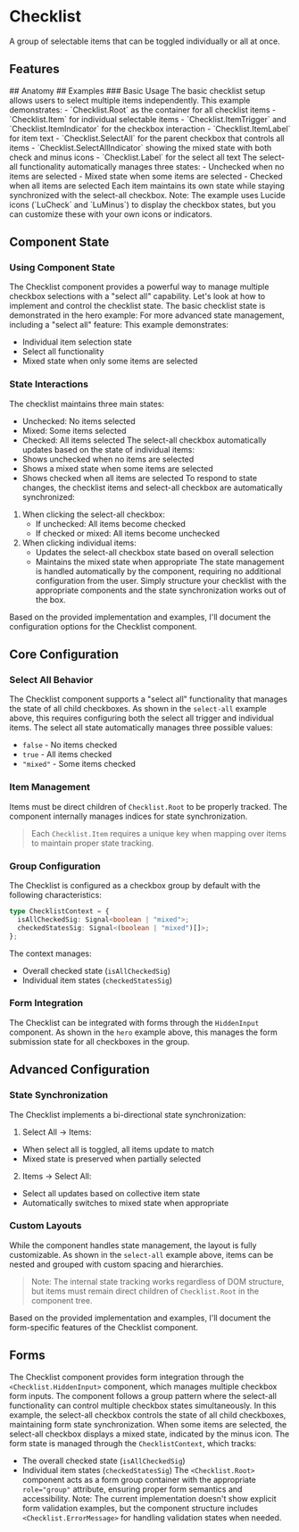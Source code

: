 
# Checklist
A group of selectable items that can be toggled individually or all at once.
<Showcase name="hero" />
## Features
<Features api={api} />
## Anatomy
<AnatomyTable api={api} />
## Examples
### Basic Usage
The basic checklist setup allows users to select multiple items independently.
<Showcase name="select-all" />
This example demonstrates:
- `Checklist.Root` as the container for all checklist items
- `Checklist.Item` for individual selectable items
- `Checklist.ItemTrigger` and `Checklist.ItemIndicator` for the checkbox interaction
- `Checklist.ItemLabel` for item text
- `Checklist.SelectAll` for the parent checkbox that controls all items
- `Checklist.SelectAllIndicator` showing the mixed state with both check and minus icons
- `Checklist.Label` for the select all text
The select-all functionality automatically manages three states:
- Unchecked when no items are selected
- Mixed state when some items are selected
- Checked when all items are selected
Each item maintains its own state while staying synchronized with the select-all checkbox.
Note: The example uses Lucide icons (`LuCheck` and `LuMinus`) to display the checkbox states, but you can customize these with your own icons or indicators.

## Component State
### Using Component State
The Checklist component provides a powerful way to manage multiple checkbox selections with a "select all" capability. Let's look at how to implement and control the checklist state.
The basic checklist state is demonstrated in the hero example:
<Showcase name="hero" />
For more advanced state management, including a "select all" feature:
<Showcase name="select-all" />
This example demonstrates:
- Individual item selection state
- Select all functionality
- Mixed state when only some items are selected
### State Interactions
The checklist maintains three main states:
- Unchecked: No items selected
- Mixed: Some items selected
- Checked: All items selected
The select-all checkbox automatically updates based on the state of individual items:
- Shows unchecked when no items are selected
- Shows a mixed state when some items are selected
- Shows checked when all items are selected
To respond to state changes, the checklist items and select-all checkbox are automatically synchronized:
1. When clicking the select-all checkbox:
   - If unchecked: All items become checked
   - If checked or mixed: All items become unchecked
2. When clicking individual items:
   - Updates the select-all checkbox state based on overall selection
   - Maintains the mixed state when appropriate
The state management is handled automatically by the component, requiring no additional configuration from the user. Simply structure your checklist with the appropriate components and the state synchronization works out of the box.

Based on the provided implementation and examples, I'll document the configuration options for the Checklist component.
## Core Configuration
### Select All Behavior
The Checklist component supports a "select all" functionality that manages the state of all child checkboxes. As shown in the `select-all` example above, this requires configuring both the select all trigger and individual items.
The select all state automatically manages three possible values:
- `false` - No items checked
- `true` - All items checked  
- `"mixed"` - Some items checked
### Item Management
Items must be direct children of `Checklist.Root` to be properly tracked. The component internally manages indices for state synchronization.
> Each `Checklist.Item` requires a unique key when mapping over items to maintain proper state tracking.
### Group Configuration
The Checklist is configured as a checkbox group by default with the following characteristics:
```typescript
type ChecklistContext = {
  isAllCheckedSig: Signal<boolean | "mixed">;
  checkedStatesSig: Signal<(boolean | "mixed")[]>;
};
```
The context manages:
- Overall checked state (`isAllCheckedSig`)
- Individual item states (`checkedStatesSig`)
### Form Integration
The Checklist can be integrated with forms through the `HiddenInput` component. As shown in the `hero` example above, this manages the form submission state for all checkboxes in the group.
## Advanced Configuration
### State Synchronization
The Checklist implements a bi-directional state synchronization:
1. Select All → Items:
- When select all is toggled, all items update to match
- Mixed state is preserved when partially selected
2. Items → Select All:
- Select all updates based on collective item state
- Automatically switches to mixed state when appropriate
### Custom Layouts
While the component handles state management, the layout is fully customizable. As shown in the `select-all` example above, items can be nested and grouped with custom spacing and hierarchies.
> Note: The internal state tracking works regardless of DOM structure, but items must remain direct children of `Checklist.Root` in the component tree.

Based on the provided implementation and examples, I'll document the form-specific features of the Checklist component.
## Forms
The Checklist component provides form integration through the `<Checklist.HiddenInput>` component, which manages multiple checkbox form inputs.
The component follows a group pattern where the select-all functionality can control multiple checkbox states simultaneously.
<Showcase name="select-all" />
In this example, the select-all checkbox controls the state of all child checkboxes, maintaining form state synchronization. When some items are selected, the select-all checkbox displays a mixed state, indicated by the minus icon.
The form state is managed through the `ChecklistContext`, which tracks:
- The overall checked state (`isAllCheckedSig`)
- Individual item states (`checkedStatesSig`)
The `<Checklist.Root>` component acts as a form group container with the appropriate `role="group"` attribute, ensuring proper form semantics and accessibility.
Note: The current implementation doesn't show explicit form validation examples, but the component structure includes `<Checklist.ErrorMessage>` for handling validation states when needed.



<APITable api={api} />